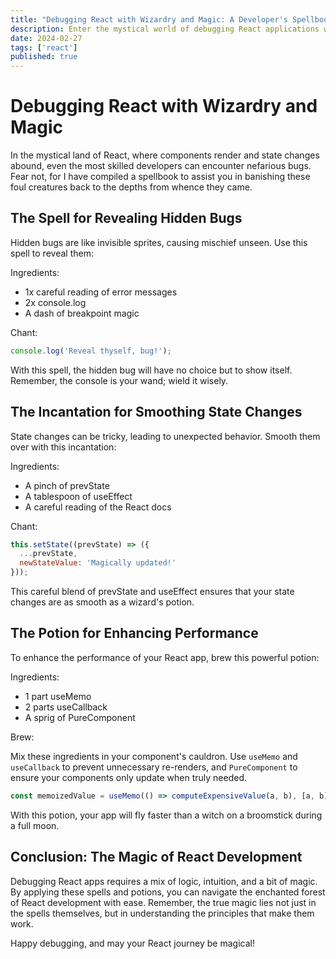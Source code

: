 ```yaml
---
title: "Debugging React with Wizardry and Magic: A Developer's Spellbook"
description: Enter the mystical world of debugging React applications with a touch of humor. Learn spells and incantations to banish bugs and optimize your code, all while navigating the enchanting forest of React development.
date: 2024-02-27
tags: ['react']
published: true
---
```


# Debugging React with Wizardry and Magic

In the mystical land of React, where components render and state changes abound, even the most skilled developers can encounter nefarious bugs. Fear not, for I have compiled a spellbook to assist you in banishing these foul creatures back to the depths from whence they came.

## The Spell for Revealing Hidden Bugs

Hidden bugs are like invisible sprites, causing mischief unseen. Use this spell to reveal them:

Ingredients:

- 1x careful reading of error messages
- 2x console.log
- A dash of breakpoint magic

Chant:

```jsx
console.log('Reveal thyself, bug!');
```

With this spell, the hidden bug will have no choice but to show itself. Remember, the console is your wand; wield it wisely.

## The Incantation for Smoothing State Changes

State changes can be tricky, leading to unexpected behavior. Smooth them over with this incantation:

Ingredients:

- A pinch of prevState
- A tablespoon of useEffect
- A careful reading of the React docs

Chant:

```jsx
this.setState((prevState) => ({
  ...prevState,
  newStateValue: 'Magically updated!'
}));
```

This careful blend of prevState and useEffect ensures that your state changes are as smooth as a wizard's potion.

## The Potion for Enhancing Performance

To enhance the performance of your React app, brew this powerful potion:

Ingredients:

- 1 part useMemo
- 2 parts useCallback
- A sprig of PureComponent

Brew:

Mix these ingredients in your component's cauldron. Use `useMemo` and `useCallback` to prevent unnecessary re-renders, and `PureComponent` to ensure your components only update when truly needed.

```jsx
const memoizedValue = useMemo(() => computeExpensiveValue(a, b), [a, b]);
```

With this potion, your app will fly faster than a witch on a broomstick during a full moon.

## Conclusion: The Magic of React Development

Debugging React apps requires a mix of logic, intuition, and a bit of magic. By applying these spells and potions, you can navigate the enchanted forest of React development with ease. Remember, the true magic lies not just in the spells themselves, but in understanding the principles that make them work.

Happy debugging, and may your React journey be magical!
